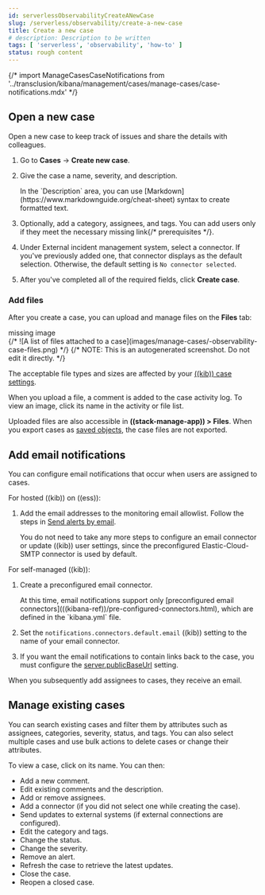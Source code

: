 ```yaml
---
id: serverlessObservabilityCreateANewCase
slug: /serverless/observability/create-a-new-case
title: Create a new case
# description: Description to be written
tags: [ 'serverless', 'observability', 'how-to' ]
status: rough content
---
```



<RoughContent />

{/* import ManageCasesCaseNotifications from '../transclusion/kibana/management/cases/manage-cases/case-notifications.mdx' */}

<div id="manage-cases"></div>

<div id="new-case-observability"></div>

## Open a new case

Open a new case to keep track of issues and share the details with colleagues.

1. Go to **Cases** -> **Create new case**.
1. Give the case a name, severity, and description.

    <DocCallOut title="Tip">
    In the `Description` area, you can use
    [Markdown](https://www.markdownguide.org/cheat-sheet) syntax to create formatted text.
    </DocCallOut>

1. Optionally, add a category, assignees, and tags.
    You can add users only if they meet the necessary <DocBadge><DocIcon size="s" type="unlink" title="missing link"/> missing link</DocBadge>{/*  <DocLink id="enObservabilityGrantCasesAccess">prerequisites</DocLink> */}.

1. Under External incident management system, select a <DocLink id="serverlessObservabilitySendCasesToAnExternalSystem">connector</DocLink>. If
    you've previously added one, that connector displays as the default selection. Otherwise, the
    default setting is `No connector selected`.

1. After you've completed all of the required fields, click **Create case**.

<div id="add-observability-case-files"></div>

### Add files

After you create a case, you can upload and manage files on the **Files** tab:

<div style={{ backgroundColor: "#F1F4FA", width: "100%", height: "250px", textAlign: "center", paddingTop: "110px", marginBottom: "20px" }}><DocIcon type="image" title="missing image"/> missing image</div>
{/* ![A list of files attached to a case](images/manage-cases/-observability-case-files.png) */}
{/* NOTE: This is an autogenerated screenshot. Do not edit it directly. */}

The acceptable file types and sizes are affected by your [((kib)) case settings](((kibana-ref))/cases-settings.html).

When you upload a file, a comment is added to the case activity log.
To view an image, click its name in the activity or file list.

<DocCallOut title="Note">

Uploaded files are also accessible in **((stack-manage-app)) > Files**.
When you export cases as [saved objects](((kibana-ref))/managing-saved-objects.html), the case files are not exported.

</DocCallOut>

<div id="add-case-notifications"></div>

## Add email notifications

You can configure email notifications that occur when users are assigned to
cases.

For hosted ((kib)) on ((ess)):

1. Add the email addresses to the monitoring email allowlist. Follow the steps in
    [Send alerts by email](((cloud))/ec-watcher.html#ec-watcher-allowlist).

    You do not need to take any more steps to configure an email connector or update
    ((kib)) user settings, since the preconfigured Elastic-Cloud-SMTP connector is
    used by default.

For self-managed ((kib)):

1. Create a preconfigured email connector.

    <DocCallOut title="Note">
    At this time, email notifications support only [preconfigured email connectors](((kibana-ref))/pre-configured-connectors.html),
    which are defined in the `kibana.yml` file.
    </DocCallOut>

1. Set the `notifications.connectors.default.email` ((kib)) setting to the name of
    your email connector.

1. If you want the email notifications to contain links back to the case, you
    must configure the [server.publicBaseUrl](((kibana-ref))/settings.html#server-publicBaseUrl) setting.

When you subsequently add assignees to cases, they receive an email.

<div id="manage-case-observability"></div>

## Manage existing cases

You can search existing cases and filter them by attributes such as assignees,
categories, severity, status, and tags. You can also select multiple cases and use bulk
actions to delete cases or change their attributes.

To view a case, click on its name. You can then:

* Add a new comment.
* Edit existing comments and the description.
* Add or remove assignees.
* Add a <DocLink id="serverlessObservabilitySendCasesToAnExternalSystem">connector</DocLink> (if you did not select one while creating the case).
* Send updates to external systems (if external connections are configured).
* Edit the category and tags.
* Change the status.
* Change the severity.
* Remove an alert.
* Refresh the case to retrieve the latest updates.
* Close the case.
* Reopen a closed case.

